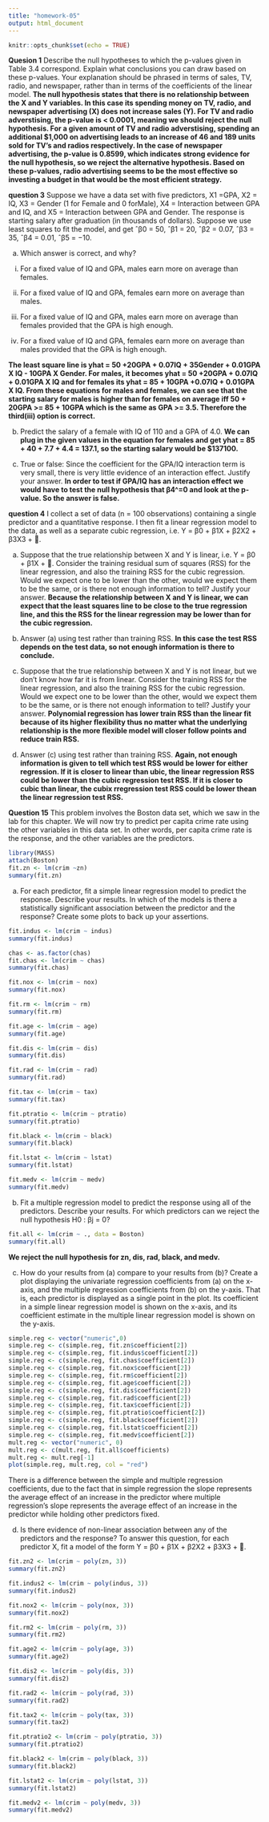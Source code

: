 ---
title: "homework-05"
output: html_document
---

```{r setup, include=FALSE}
knitr::opts_chunk$set(echo = TRUE)
```

**Quesion 1**
Describe the null hypotheses to which the p-values given in Table 3.4
correspond. Explain what conclusions you can draw based on these
p-values. Your explanation should be phrased in terms of sales, TV,
radio, and newspaper, rather than in terms of the coefficients of the
linear model.
**The null hypothesis states that there is no relationship between the X and Y variables. In this case its spending money on TV, radio, and newspaper advertising (X) does not increase sales (Y). For TV and radio adverstising, the p-value is < 0.0001, meaning we should reject the null hypothesis. For a given amount of TV and radio adverstising, spending an additional $1,000 on advertising leads to an increase of 46 and 189 units sold for TV's and radios respectively. In the case of newspaper advertising, the p-value is 0.8599, which indicates strong evidence for the null hypothesis, so we reject the alternative hypothesis. Based on these p-values, radio advertising seems to be the most effective so investing a budget in that would be the most efficient strategy.**

**question 3**
Suppose we have a data set with five predictors, X1 =GPA, X2 = IQ,
X3 = Gender (1 for Female and 0 forMale), X4 = Interaction between
GPA and IQ, and X5 = Interaction between GPA and Gender. The
response is starting salary after graduation (in thousands of dollars).
Suppose we use least squares to fit the model, and get
ˆβ0 = 50, ˆβ1 = 20, ˆβ2 = 0.07, ˆβ3 = 35, ˆβ4 = 0.01, ˆβ5 = −10.

(a) Which answer is correct, and why?

  i. For a fixed value of IQ and GPA, males earn more on average than females.
  
  ii. For a fixed value of IQ and GPA, females earn more on average than males.
  
  iii. For a fixed value of IQ and GPA, males earn more on average 
  than females provided that the GPA is high enough.
  
  iv. For a fixed value of IQ and GPA, females earn more on
  average than males provided that the GPA is high enough.
  
  **The least square line is yhat = 50 +20GPA + 0.07IQ + 35Gender + 0.01GPA X IQ - 10GPA X Gender. For males, it becomes yhat = 50 +20GPA + 0.07IQ + 0.01GPA X IQ and for females its yhat = 85 + 10GPA +0.07IQ + 0.01GPA X IQ. From these equations for males and females, we can see that the starting salary for males is higher than for females on average iff 50 + 20GPA >= 85 + 10GPA which is the same as GPA >= 3.5. Therefore the third(iii) option is correct.**
  
(b) Predict the salary of a female with IQ of 110 and a GPA of 4.0.
**We can plug in the given values in the equation for females and get yhat = 85 + 40 + 7.7 + 4.4 = 137.1, so the starting salary would be $137100.**

(c) True or false: Since the coefficient for the GPA/IQ interaction
term is very small, there is very little evidence of an interaction
effect. Justify your answer.
**In order to test if GPA/IQ has an interaction effect we would have to test the null hypothesis that β4^=0 and look at the p-value. So the answer is false.**

**question 4**
I collect a set of data (n = 100 observations) containing a single
predictor and a quantitative response. I then fit a linear regression
model to the data, as well as a separate cubic regression, i.e. Y =
β0 + β1X + β2X2 + β3X3 + .

(a) Suppose that the true relationship between X and Y is linear,
i.e. Y = β0 + β1X + . Consider the training residual sum of
squares (RSS) for the linear regression, and also the training
RSS for the cubic regression. Would we expect one to be lower
than the other, would we expect them to be the same, or is there
not enough information to tell? Justify your answer.
**Because the relationship between X and Y is linear, we can expect that the least squares line to be close to the true regression line, and this the RSS for the linear regression may be lower than for the cubic regression.**
(b) Answer (a) using test rather than training RSS.
**In this case the test RSS depends on the test data, so not enough information is there to conclude.**

(c) Suppose that the true relationship between X and Y is not linear,
but we don’t know how far it is from linear. Consider the training
RSS for the linear regression, and also the training RSS for the
cubic regression. Would we expect one to be lower than the
other, would we expect them to be the same, or is there not
enough information to tell? Justify your answer.
**Polynomial regression has lower train RSS than the linear fit because of its higher flexibility thus no matter what the underlying relationship is the more flexible model will closer follow points and reduce train RSS.**

(d) Answer (c) using test rather than training RSS.
**Again, not enough information is given to tell which test RSS would be lower for either regression. If it is closer to linear than ubic, the linear regression RSS could be lower than the cubic regression test RSS. If it is closer to cubic than linear, the cubix rregression test RSS could be lower thean the linear regression test RSS.**

**Question 15**
This problem involves the Boston data set, which we saw in the lab
for this chapter. We will now try to predict per capita crime rate
using the other variables in this data set. In other words, per capita
crime rate is the response, and the other variables are the predictors.
```{r}
library(MASS)
attach(Boston)
fit.zn <- lm(crim ~zn)
summary(fit.zn)
```
(a) For each predictor, fit a simple linear regression model to predict
the response. Describe your results. In which of the models is
there a statistically significant association between the predictor
and the response? Create some plots to back up your assertions.
```{r}
fit.indus <- lm(crim ~ indus)
summary(fit.indus)
```

```{r}
chas <- as.factor(chas)
fit.chas <- lm(crim ~ chas)
summary(fit.chas)
```

```{r}
fit.nox <- lm(crim ~ nox)
summary(fit.nox)
```

```{r}
fit.rm <- lm(crim ~ rm)
summary(fit.rm)
```

```{r}
fit.age <- lm(crim ~ age)
summary(fit.age)
```

```{r}
fit.dis <- lm(crim ~ dis)
summary(fit.dis)
```

```{r}
fit.rad <- lm(crim ~ rad)
summary(fit.rad)
```

```{r}
fit.tax <- lm(crim ~ tax)
summary(fit.tax)
```

```{r}
fit.ptratio <- lm(crim ~ ptratio)
summary(fit.ptratio)
```

```{r}
fit.black <- lm(crim ~ black)
summary(fit.black)
```

```{r}
fit.lstat <- lm(crim ~ lstat)
summary(fit.lstat)
```

```{r}
fit.medv <- lm(crim ~ medv)
summary(fit.medv)
```

(b) Fit a multiple regression model to predict the response using
all of the predictors. Describe your results. For which predictors
can we reject the null hypothesis H0 : βj = 0?
```{r}
fit.all <- lm(crim ~ ., data = Boston)
summary(fit.all)
```
**We reject the null hypothesis for zn, dis, rad, black, and medv.**

(c) How do your results from (a) compare to your results from (b)?
Create a plot displaying the univariate regression coefficients
from (a) on the x-axis, and the multiple regression coefficients
from (b) on the y-axis. That is, each predictor is displayed as a
single point in the plot. Its coefficient in a simple linear regression
model is shown on the x-axis, and its coefficient estimate
in the multiple linear regression model is shown on the y-axis.
```{r}
simple.reg <- vector("numeric",0)
simple.reg <- c(simple.reg, fit.zn$coefficient[2])
simple.reg <- c(simple.reg, fit.indus$coefficient[2])
simple.reg <- c(simple.reg, fit.chas$coefficient[2])
simple.reg <- c(simple.reg, fit.nox$coefficient[2])
simple.reg <- c(simple.reg, fit.rm$coefficient[2])
simple.reg <- c(simple.reg, fit.age$coefficient[2])
simple.reg <- c(simple.reg, fit.dis$coefficient[2])
simple.reg <- c(simple.reg, fit.rad$coefficient[2])
simple.reg <- c(simple.reg, fit.tax$coefficient[2])
simple.reg <- c(simple.reg, fit.ptratio$coefficient[2])
simple.reg <- c(simple.reg, fit.black$coefficient[2])
simple.reg <- c(simple.reg, fit.lstat$coefficient[2])
simple.reg <- c(simple.reg, fit.medv$coefficient[2])
mult.reg <- vector("numeric", 0)
mult.reg <- c(mult.reg, fit.all$coefficients)
mult.reg <- mult.reg[-1]
plot(simple.reg, mult.reg, col = "red")
```
There is a difference between the simple and multiple regression coefficients, due to the fact that in simple regression the slope represents the average effect of an increase in the predictor where multiple regression's slope represents the average effect of an increase in the predictor while holding other predictors fixed.

(d) Is there evidence of non-linear association between any of the
predictors and the response? To answer this question, for each
predictor X, fit a model of the form
Y = β0 + β1X + β2X2 + β3X3 + .

```{r}
fit.zn2 <- lm(crim ~ poly(zn, 3))
summary(fit.zn2)
```

```{r}
fit.indus2 <- lm(crim ~ poly(indus, 3))
summary(fit.indus2)
```

```{r}
fit.nox2 <- lm(crim ~ poly(nox, 3))
summary(fit.nox2)
```

```{r}
fit.rm2 <- lm(crim ~ poly(rm, 3))
summary(fit.rm2)

```

```{r}
fit.age2 <- lm(crim ~ poly(age, 3))
summary(fit.age2)
```

```{r}
fit.dis2 <- lm(crim ~ poly(dis, 3))
summary(fit.dis2)
```

```{r}
fit.rad2 <- lm(crim ~ poly(rad, 3))
summary(fit.rad2)
```

```{r}
fit.tax2 <- lm(crim ~ poly(tax, 3))
summary(fit.tax2)
```

```{r}
fit.ptratio2 <- lm(crim ~ poly(ptratio, 3))
summary(fit.ptratio2)
```

```{r}
fit.black2 <- lm(crim ~ poly(black, 3))
summary(fit.black2)
```

```{r}
fit.lstat2 <- lm(crim ~ poly(lstat, 3))
summary(fit.lstat2)
```

```{r}
fit.medv2 <- lm(crim ~ poly(medv, 3))
summary(fit.medv2)
```






